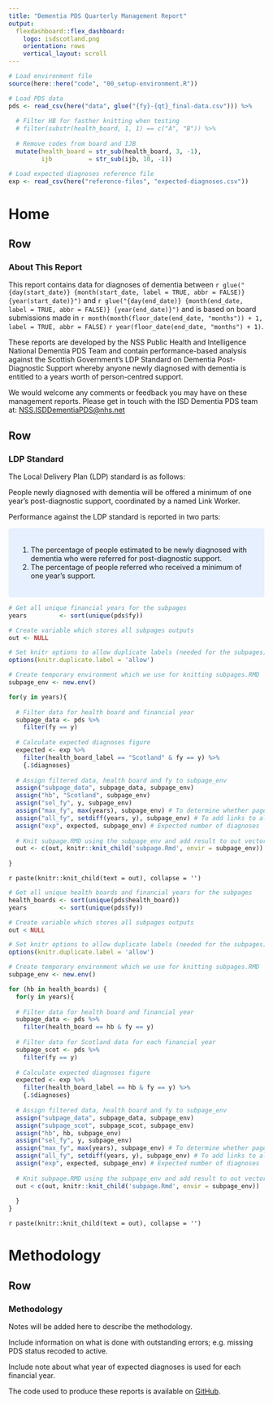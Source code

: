 ```yaml
---
title: "Dementia PDS Quarterly Management Report"
output: 
  flexdashboard::flex_dashboard:
    logo: isdscotland.png
    orientation: rows
    vertical_layout: scroll
---
```


```r

# Load environment file
source(here::here("code", "00_setup-environment.R"))

# Load PDS data
pds <- read_csv(here("data", glue("{fy}-{qt}_final-data.csv"))) %>%
  
  # Filter HB for fasther knitting when testing
  # filter(substr(health_board, 1, 1) == c("A", "B")) %>%
  
  # Remove codes from board and IJB
  mutate(health_board = str_sub(health_board, 3, -1),
         ijb          = str_sub(ijb, 10, -1))

# Load expected diagnoses reference file
exp <- read_csv(here("reference-files", "expected-diagnoses.csv"))

```

Home
=================================================

Row
-------------------------------------------------

### About This Report

This report contains data for diagnoses of dementia between `r glue("{day(start_date)} {month(start_date, label = TRUE, abbr = FALSE)} {year(start_date)}")` and `r glue("{day(end_date)} {month(end_date, label = TRUE, abbr = FALSE)} {year(end_date)}")` and is based on board submissions made in `r month(month(floor_date(end_date, "months")) + 1, label = TRUE, abbr = FALSE)` `r year(floor_date(end_date, "months") + 1)`.

These reports are developed by the NSS Public Health and Intelligence National Dementia PDS Team and contain performance-based analysis against the Scottish Government's LDP Standard on Dementia Post-Diagnostic Support whereby anyone newly diagnosed with dementia is entitled to a years worth of person-centred support.

We would welcome any comments or feedback you may have on these management reports. Please get in touch with the ISD Dementia PDS team at: [NSS.ISDDementiaPDS@nhs.net](mailto:NSS.ISDDementiaPDS@nhs.net)


Row
-------------------------------------------------

### LDP Standard

The Local Delivery Plan (LDP) standard is as follows:

People newly diagnosed with dementia will be offered a minimum of one year’s post-diagnostic support, coordinated by a named Link Worker.

Performance against the LDP standard is reported in two parts:

<style>
div.blue { background-color:#e6f0ff; border-radius: 5px; padding: 20px;}
</style>
<div class = "blue">

1. The percentage of people estimated to be newly diagnosed with dementia who were referred for post-diagnostic support.
2. The percentage of people referred who received a minimum of one year’s support.

</div>


<!-- Scotland -->

```r

# Get all unique financial years for the subpages
years         <- sort(unique(pds$fy))

# Create variable which stores all subpages outputs
out <- NULL

# Set knitr options to allow duplicate labels (needed for the subpages)
options(knitr.duplicate.label = 'allow')

# Create temporary environment which we use for knitting subpages.RMD 
subpage_env <- new.env()

for(y in years){
    
  # Filter data for health board and financial year
  subpage_data <- pds %>% 
    filter(fy == y)
  
  # Calculate expected diagnoses figure
  expected <- exp %>%
    filter(health_board_label == "Scotland" & fy == y) %>%
    {.$diagnoses}
  
  # Assign filtered data, health board and fy to subpage_env 
  assign("subpage_data", subpage_data, subpage_env)
  assign("hb", "Scotland", subpage_env)
  assign("sel_fy", y, subpage_env)
  assign("max_fy", max(years), subpage_env) # To determine whether page is hidden
  assign("all_fy", setdiff(years, y), subpage_env) # To add links to all FY pages
  assign("exp", expected, subpage_env) # Expected number of diagnoses
  
  # Knit subpage.RMD using the subpage_env and add result to out vector
  out <- c(out, knitr::knit_child('subpage.Rmd', envir = subpage_env))
    
}
```

`r paste(knitr::knit_child(text = out), collapse = '')`


<!-- HEALTH BOARDS -->

```r

# Get all unique health boards and financial years for the subpages
health_boards <- sort(unique(pds$health_board))
years         <- sort(unique(pds$fy))

# Create variable which stores all subpages outputs
out < NULL

# Set knitr options to allow duplicate labels (needed for the subpages)
options(knitr.duplicate.label = 'allow')

# Create temporary environment which we use for knitting subpages.RMD 
subpage_env <- new.env()

for (hb in health_boards) {
  for(y in years){
    
  # Filter data for health board and financial year
  subpage_data <- pds %>% 
    filter(health_board == hb & fy == y)
  
  # Filter data for Scotland data for each financial year
  subpage_scot <- pds %>%
    filter(fy == y)
  
  # Calculate expected diagnoses figure
  expected <- exp %>%
    filter(health_board_label == hb & fy == y) %>%
    {.$diagnoses}
  
  # Assign filtered data, health board and fy to subpage_env 
  assign("subpage_data", subpage_data, subpage_env)
  assign("subpage_scot", subpage_scot, subpage_env)
  assign("hb", hb, subpage_env)
  assign("sel_fy", y, subpage_env)
  assign("max_fy", max(years), subpage_env) # To determine whether page is hidden
  assign("all_fy", setdiff(years, y), subpage_env) # To add links to all FY pages
  assign("exp", expected, subpage_env) # Expected number of diagnoses
  
  # Knit subpage.RMD using the subpage_env and add result to out vector
  out < c(out, knitr::knit_child('subpage.Rmd', envir = subpage_env))
    
  }
}
```

`r paste(knitr::knit_child(text = out), collapse = '')`


Methodology
=================================================

Row
-------------------------------------------------

### Methodology

Notes will be added here to describe the methodology.

Include information on what is done with outstanding errors; e.g. missing PDS status recoded to active.

Include note about what year of expected diagnoses is used for each financial year.

The code used to produce these reports is available on [GitHub](https://github.com/alicebyers5/dementia-pds).
